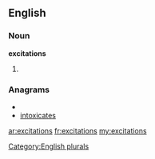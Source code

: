 ==English==

===Noun===
'''excitations'''

# {{plural of|[[excitation]]}}

===Anagrams===
* {{alphagram|aceiinosttx}}
* [[intoxicates#English|intoxicates]]


[[Category:English plurals]]

[[ar:excitations]]
[[fr:excitations]]
[[my:excitations]]